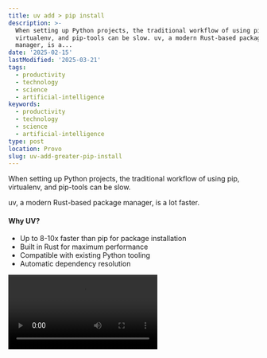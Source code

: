 ```yaml
---
title: uv add > pip install
description: >-
  When setting up Python projects, the traditional workflow of using pip,
  virtualenv, and pip-tools can be slow. uv, a modern Rust-based package
  manager, is a...
date: '2025-02-15'
lastModified: '2025-03-21'
tags:
  - productivity
  - technology
  - science
  - artificial-intelligence
keywords:
  - productivity
  - technology
  - science
  - artificial-intelligence
type: post
location: Provo
slug: uv-add-greater-pip-install
---
```


When setting up Python projects, the traditional workflow of using pip, virtualenv, and pip-tools can be slow. 

uv, a modern Rust-based package manager, is a lot faster.

#### Why UV?
- Up to 8-10x faster than pip for package installation
- Built in Rust for maximum performance
- Compatible with existing Python tooling
- Automatic dependency resolution

<Video src="/uv-demo.mp4" title="uv add (4 seconds)" />
<Video src="/pip-demo.mp4" title="pip install (16 seconds)" />

#### Installation

For macOS and Linux:
```bash
curl -LsSf https://astral.sh/uv/install.sh | sh
```

For Windows:
```bash
powershell -ExecutionPolicy ByPass -c "irm https://astral.sh/uv/install.ps1 | iex"
```

#### Quick Project Templates
Here are two templates you can use directly in your terminal for quick project setup:

```bash
mkdir -p src/$(basename $(pwd)) && \
touch src/$(basename $(pwd))/__init__.py && \
touch src/$(basename $(pwd))/main.py && \
echo "[project]
name = \"$(basename $(pwd))\"
version = \"0.1.0\"
requires-python = \">=3.12\"
dependencies = []

[tool.hatch.build.targets.wheel]
packages = [\"src/$(basename $(pwd))\"]" > pyproject.toml && \
uv venv && \
source .venv/bin/activate
```
This basic template sets up:
1. A `src/` directory with your project name (based on current directory)
2. Initializes a Python package with `__init__.py` and `main.py`
3. Creates a `pyproject.toml` with basic configuration
4. Sets up a UV virtual environment and activates it

```bash
mkdir -p src/$(basename $(pwd))/models src/$(basename $(pwd))/data src/$(basename $(pwd))/notebooks && \
touch src/$(basename $(pwd))/__init__.py && \
touch src/$(basename $(pwd))/main.py && \
touch src/$(basename $(pwd))/app.py && \
touch src/$(basename $(pwd))/notebooks/exploration.ipynb && \
echo "[project]
name = \"$(basename $(pwd))\"
version = \"0.1.0\"
requires-python = \">=3.12\"
dependencies = []

[tool.hatch.build.targets.wheel]
packages = [\"src/$(basename $(pwd))\"]" > pyproject.toml && \
uv venv && \
source .venv/bin/activate
```
This ML research template creates:
1. A full ML project structure with dedicated directories for:
   - `models/`: Trained models and model definitions
   - `data/`: Dataset storage and processing
   - `notebooks/`: Jupyter notebooks for experimentation
2. Adds `app.py` for Streamlit dashboard development
3. Creates an empty Jupyter notebook for exploration
4. Sets up the same basic Python package structure with UV

#### You can save these templates in two ways:

1. Traditional Shell Aliases:
Add them to your shell configuration file (`.zshrc` or `.bashrc`):
```bash
# Add to your .zshrc or .bashrc
alias pyquick='[first template above]'
alias pyml='[second template above]'

# Then reload your configuration
source ~/.zshrc  # or source ~/.bashrc
```

2. Raycast Snippets (Recommended):
I prefer using [Raycast](https://raycast.com) to manage these snippets:
- Create two snippets:
  - Name: "Python Quick Project", Keyword: `pyquick`
  - Name: "Python ML Project", Keyword: `pyml`
- Paste the respective template code into each snippet
- Trigger anywhere with `pyquick` or `pyml` keyword

#### Installing Packages with UV
After setting up your project with either snippet, you can quickly add dependencies using UV's faster package installation:

Instead of using pip install pandas numpy, use:
```bash
uv add pandas numpy torch
```

For dev dependencies like pytest:
```bash
uv add --dev pytest black
```

Installing from requirements.txt:
```bash
uv pip install -r requirements.txt
```

UV's package installation is significantly faster than pip, especially when installing multiple packages simultaneously. The `uv add` command will automatically:
- Update your virtual environment
- Add the package to your dependencies
- Handle dependency resolution more efficiently than pip

I recommend trying uv out!

<br /> 
